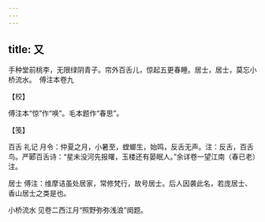 ```yaml
---
---
---
```

title: 又
---







手种堂前桃李，无限绿阴青子。帘外百舌儿，惊起五更春睡。居士，居士，莫忘小桥流水。　傅注本卷九





【校】


傅注本“惊”作“唤”。毛本题作“春思”。





【笺】


百舌 礼记 月令：仲夏之月，小暑至，螳螂生，始鸣，反舌无声。注：反舌，百舌鸟。严郾百舌诗：“星未没河先报曙，玉楼还有晏眠人。”余详卷一望江南（春已老）注。

居士 傅注：维摩诘虽处居家，常修梵行，故号居士。后人因袭此名，若庞居士、香山居士之类是也。

小桥流水 见卷二西江月“照野弥弥浅浪”阕题。